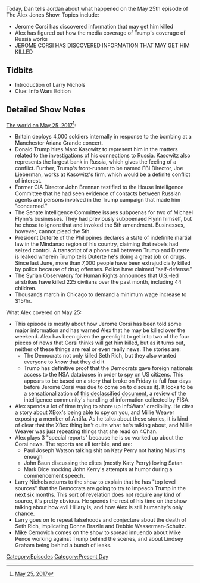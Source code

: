 {{DEFAULTSORT:
    #_EPISODE_0045:May 25, 2017
}}{{Episode
    | title           = May 25, 2017
    | caption         = Listen to this episode on [https://knowledgefight.libsyn.com/knowledge-fight-may-25-2017 Libsyn] [https://open.spotify.com/episode/6uwNGdL5AWRoWrwSOsxp3V Spotify]
    | episodeNumber   = 45
    | length          = 02:58:32
    | airDate         = May 29, 2017
    | coverageDate    = May 25, 2017
    | episodeType     = [[:Category:Present Day|Present Day]]
    | appearance      = [[Larry Nichols]]
    | oocDrop         = Hillary went to a church for witches.
    | previousEpisode = [[44: May 22, 2017]]
    | nextEpisode     = [[46: June 18, 2015]]
}}

{{Stub}}

Today, Dan tells Jordan about what happened on the May 25th episode of The Alex Jones Show. Topics include:

*Jerome Corsi has discovered information that may get him killed
*Alex has figured out how the media coverage of Trump's coverage of Russia works
*JEROME CORSI HAS DISCOVERED INFORMATION THAT MAY GET HIM KILLED

==Tidbits==

*Introduction of Larry Nichols
*Clue: Info Wars Edition

==Detailed Show Notes==

[https://www.democracynow.org/2017/5/24/headlines The world on May 25, 2017]<ref>[https://knowledgefight.com/the-past/2017/5/25/may-25-2017 May 25, 2017]</ref>:

*Britain deploys 4,000 soldiers internally in response to the bombing at a Manchester Ariana Grande concert.
*Donald Trump hires Marc Kasowitz to represent him in the matters related to the investigations of his connections to Russia. Kasowitz also represents the largest bank in Russia, which gives the feeling of a conflict. Further, Trump's front-runner to be named FBI Director, Joe Lieberman, works at Kasowitz's firm, which would be a definite conflict of interest.
*Former CIA Director John Brennan testified to the House Intelligence Committee that he had seen evidence of contacts between Russian agents and persons involved in the Trump campaign that made him "concerned."
*The Senate Intelligence Committee issues subpoenas for two of Michael Flynn's businesses. They had previously subpoenaed Flynn himself, but he chose to ignore that and invoked the 5th amendment. Businesses, however, cannot plead the 5th.
*President Duterte of the Philippines declares a state of indefinite martial law in the Mindanao region of his country, claiming that rebels had seized control. A transcript of a phone call between Trump and Duterte is leaked wherein Trump tells Duterte he's doing a great job on drugs. Since last June, more than 7,000 people have been extrajudicially killed by police because of drug offenses. Police have claimed "self-defense."
*The Syrian Observatory for Human Rights announces that U.S.-led airstrikes have killed 225 civilians over the past month, including 44 children.
*Thousands march in Chicago to demand a minimum wage increase to $15/hr.

What Alex covered on May 25:

*This episode is mostly about how Jerome Corsi has been told some major information and has warned Alex that he may be killed over the weekend. Alex has been given the greenlight to get into two of the four pieces of news that Corsi thinks will get him killed, but as it turns out, neither of these things are real or even really news. The stories are:
**The Democrats not only killed Seth Rich, but they also wanted everyone to ''know'' that they did it
**Trump has definitive proof that the Democrats gave foreign nationals access to the NSA databases in order to spy on US citizens. This appears to be based on a story that broke on Friday (a full four days before Jerome Corsi was due to come on to discuss it). It looks to be a sensationalization of [https://www.dni.gov/files/documents/icotr/51117/2016_Cert_FISC_Memo_Opin_Order_Apr_2017.pdf this declassified document], a review of the intelligence community's handling of information collected by FISA.
*Alex spends a lot of time trying to shore up InfoWars' credibility. He cites a story about XBox's being able to spy on you, and Millie Weaver exposing a member of Antifa. As he talks about these stories, it is kind of clear that the XBox thing isn't quite what he's talking about, and Millie Weaver was just repeating things that she read on 4Chan.
*Alex plays 3 "special reports" because he is so worked up about the Corsi news. The reports are all terrible, and are:
**Paul Joseph Watson talking shit on Katy Perry not hating Muslims enough
**John Baun discussing the elites (mostly Katy Perry) loving Satan
**Mark Dice mocking John Kerry's attempts at humor during a commencement speech.
*Larry Nichols returns to the show to explain that he has "top level sources" that the Democrats are going to try to impeach Trump in the next six months. This sort of revelation does not require any kind of source, it's pretty obvious. He spends the rest of his time on the show talking about how evil Hillary is, and how Alex is still humanity's only chance.
*Larry goes on to repeat falsehoods and conjecture about the death of Seth Rich, implicating Donna Brazile and Debbie Wasserman-Schultz.
*Mike Cernovich comes on the show to spread innuendo about Mike Pence working against Trump behind the scenes, and about Lindsey Graham being behind a bunch of leaks.

[[Category:Episodes]]
[[Category:Present Day]]

